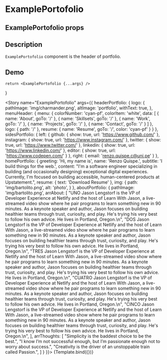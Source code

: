 
<Meta title="ExamplePortofolio" component={ExamplePortofolio} />

# ExamplePortofolio

## ExamplePortofolio props
<ArgsTable of={ExamplePortofolio} />

## Description

`ExamplePortofolio` component is the header of portfolio.

## Demo

    return <ExamplePortofolio {...args} />
}

<Story name="ExamplePortofolio" args={{
    headerPortfolio: {
        logo: {
            pathImage: 'img/charmander.png',
            altImage: 'portfolio',
            withText: true,
        },
        menuHeader: {
            menu: {
                colorNumber: 'cyan-pf',
                colorItem: 'white',
                data: [
                    {
                        name: 'About',
                        goTo: '/'
                    },
                    {
                        name: 'Skillsets',
                        goTo: '/'
                    },
                    {
                        name: 'Work',
                        goTo: '/'
                    },
                    {
                        name: 'Projects',
                        goTo: '/'
                    },
                    {
                        name: 'Contact',
                        goTo: '/'
                    }
                ]
            },
            logo: {
                path: '/'
            },
            resume: {
                name: 'Resume',
                goTo: '/',
                color: 'cyan-pf'
            }
        }
    },
    sidesPortfolio: {
        left: {
            github: {
                show: true,
                url: 'https://www.github.com/'
            },
            instagram: {
                show: true,
                url: 'https://www.instagram.com/'
            },
            twitter: {
                show: true,
                url: 'https://www.twitter.com/'
            },
            linkedin: {
                show: true,
                url: 'https://www.linkedin.com/'
            },
            editor: {
                show: true,
                url: 'https://www.codepen.com/'
            }
        },
        right: {
            email: 'renzo.quispe.c@uni.pe'
        }
    },
    homePortfolio: {
        greeting: 'Hi, my name is',
        name: 'Renzo Quispe.',
        subtitle: 'I build things for the web.',
        content: "I'm a software engineer specializing in building (and occasionally designing) exceptional digital experiences. Currently, I'm focused on building accessible, human-centered products at Upstatement.",
        resume: {
            text: 'Download Resume'
        },
        img: {
            path: 'img/bartolito.png',
            alt: 'photo',
        }
    },
    aboutPortfolio: {
        pathImage: 'img/bartolito.png',
        arrAbout: [
            "UNO Jason Lengstorf is the VP of Developer Experience at Netlify and the host of Learn With Jason, a live-streamed video show where he pair programs to learn something new in 90 minutes. As a keynote speaker and author, Jason focuses on building healthier teams through trust, curiosity, and play. He's trying his very best to follow his own advice. He lives in Portland, Oregon.\n",
            "DOS Jason Lengstorf is the VP of Developer Experience at Netlify and the host of Learn With Jason, a live-streamed video show where he pair programs to learn something new in 90 minutes. As a keynote speaker and author, Jason focuses on building healthier teams through trust, curiosity, and play. He's trying his very best to follow his own advice. He lives in Portland, Oregon.\n",
            "TRES Jason Lengstorf is the VP of Developer Experience at Netlify and the host of Learn With Jason, a live-streamed video show where he pair programs to learn something new in 90 minutes. As a keynote speaker and author, Jason focuses on building healthier teams through trust, curiosity, and play. He's trying his very best to follow his own advice. He lives in Portland, Oregon.\n",
            "CUATRO Jason Lengstorf is the VP of Developer Experience at Netlify and the host of Learn With Jason, a live-streamed video show where he pair programs to learn something new in 90 minutes. As a keynote speaker and author, Jason focuses on building healthier teams through trust, curiosity, and play. He's trying his very best to follow his own advice. He lives in Portland, Oregon.\n",
            "CINCO Jason Lengstorf is the VP of Developer Experience at Netlify and the host of Learn With Jason, a live-streamed video show where he pair programs to learn something new in 90 minutes. As a keynote speaker and author, Jason focuses on building healthier teams through trust, curiosity, and play. He's trying his very best to follow his own advice. He lives in Portland, Oregon.\n",
        ],
        arrThoughts: [
            "Simplicity is the baddest choice to be the best.",
            "I know I’m not successful enough, but I’m passionate enough not to worry about success.",
            "Creativity is the driver of an unstoppable train called Passion.",
        ]
    }
}}>
{Template.bind({})}
</Story>

